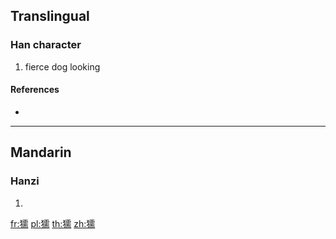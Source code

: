 {{character info/new}}
==Translingual==

===Han character===
{{Han char|rn=94|rad=犬|as=14|sn=17|four=41027|canj=KHMBB}}

# fierce dog looking

====References====
* {{Han ref|kx=0720.210|dkj=20760|dj=1132.080|hdz=21374.040|uh=7373|ud=29555|bh=ED63|bd=60771}}

----

==Mandarin==

===Hanzi===
{{cmn-hanzi|pin=[[nòu]] ([[nou4]])|wg=nou<sup>4</sup>}}

# {{defn|lang=cmn|sort=犬14}}

[[fr:獳]]
[[pl:獳]]
[[th:獳]]
[[zh:獳]]